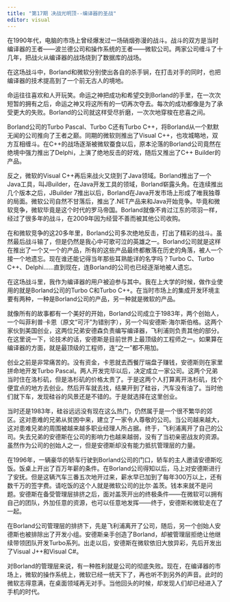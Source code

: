 ```yaml
---
title: "第17期 决战光明顶--编译器的圣战"
editor: visual
---
```


在1990年代，电脑的市场上曾经爆发过一场硝烟弥漫的战斗。战斗的双方是当时编译器的王者——波兰德公司和操作系统的王者——微软公司。两家公司缠斗了十几年，把战火从编译器的战场烧到了数据库的战场。

在这场战斗中，Borland和微软分别使出各自的杀手锏，在打击对手的同时，也把编译器的技术提高到了一个前无古人的境地。

命运往往喜欢和人开玩笑。命运之神把成功和希望交到Borland的手里，在一次次短暂的拥有之后，命运之神又将这所有的一切再次夺去。每次的成功都像是为了承受更大的失败。Borland的公司就这样受尽折磨，一次次地穿梭在悲喜之间。

Borland公司的Turbo Pascal、Turbo C还有Turbo C++，将Borland从一个默默无闻的公司推向了王者之巅。同期的微软则推出了Visual C++，也攻城略地，双方互相缠斗。在C++的战场逐渐被微软蚕食以后，原本沦落的Borland公司竟然在绝境中强力推出了Delphi，上演了绝地反击的好戏，随后又推出了C++ Builder的产品。

反之，微软的Visual C++再后来战火又烧到了Java领域。Borland推出了一个Java工具，叫JBuilder，在Java开发工具的领域，Borland崭露头角。在连续推出几个版本之后，JBuilder 7推出以后，Borland在Java开发市场上形成了唯我独尊的局面。微软公司自然不甘落后，推出了.NET产品来和Java开始竞争。毕竟和微软竞争，微软毕竟是这个时代的罗马帝国。Borland就像不肯过江东的项羽一样，经过了很多年的战斗，在2009年因为经营不善而被其他公司收购。

在和微软竞争的这20多年里，Borland公司多次绝地反击，打出了精彩的战斗。虽然最后战斗输了，但是仍然是我心中可歌可泣的英雄之一。Borland公司就是这样在推出了一个又一个的产品，所有的这些产品最终都散落在历史的角落，被人一个接一个地遗忘。现在谁还能记得当年那些耳熟能详的名字吗？Turbo C、Turbo C++、Delphi……直到现在，连Borland的公司也已经逐渐地被人遗忘。

在这场战斗里，我作为编译器的用户被迫参与其中。我在上大学的时候，做作业使用的就是Borland公司的Turbo C和Turbo C++。在当时市场上的集成开发环境主要有两种，一种是Borland公司的产品，另一种就是微软的产品。

就像所有的故事都有一个美好的开始，Borland公司成立于1983年，两个创始人，一个叫菲利普·卡恩（原文“可汗”为错别字），另一个叫安德斯·海尔斯伯格。这两个家伙到美国创业，这两位兄弟安德森负责编写编译器，飞利浦则负责其他的部分。在这里说一下，论技术的话，安德斯是目前世界上最顶级的工程师之一。如果算在编译器的方面，就是最顶级的工程师，连“之一”都不用加。

创业之前是非常痛苦的。没有资金，卡恩就去西餐厅端盘子赚钱，安德斯则在家里拼命地开发Turbo Pascal。两人开发完毕以后，决定成立一家公司。这两个兄弟当时住在洛杉矶，但是洛杉矶的价格太贵了。于是这两个人打算离开洛杉矶，找个便宜点的地方去创业。然后开车就去找，结果开到了硅谷，汽车没有油了。当时他们就下车，发现硅谷的风景还是不错的。于是就选择在这里创业。

当时还是1983年，硅谷远远没有现在这么热门，仍然属于是一个很不繁华的郊区。这对患难的兄弟从贫困中来，建立了一家令人尊敬的公司。当公司越来越大，这对患难兄弟的周围被越来越多职业经理人所占据。终于，飞利浦离开了自己的公司。失去兄弟的安德斯在公司的影响力也越来越弱，没有了当初亲密战友的资源。虽然作为公司的创始人之一，但是安德斯却没有能力抵抗管理层的力量。

在1996年，一辆豪华的轿车行驶到Borland公司的门口，轿车的主人邀请安德斯吃饭。饭桌上开出了百万年薪的条件。在Borland公司得知以后，马上对安德斯进行了安抚。但是这辆汽车三番五次地开过来，薪水早已加到了每年300万以上，还有数千万的签字费。请吃饭的这个人就是微软公司的比尔·盖茨。钱本来就不是问题。安德斯在备受管理层排挤之后，面对盖茨开出的终极条件——在微软可以拥有自己的团队，外加任意的资源，也可以任意地发挥——终于，安德斯和微软走在了一起。

在Borland公司管理层的排挤下，先是飞利浦离开了公司，随后，另一个创始人安德斯也被排除出了开发小组。安德斯亲手创造了Borland，却被管理层拒绝让他继续带领团队开发Turbo系列。出走以后，安德斯在微软依旧大放异彩，先后开发出了Visual J++和Visual C#。

对Borland的管理层来说，有一种胜利就是公司的彻底失败。现在，在编译器的市场上，微软的操作系统上，微软已经一统天下了，再也听不到另外的声音。此时的微软志得意满，在桌面领域再无对手。当他回头的时候，却发现人们却已经进入了手机的时代。
